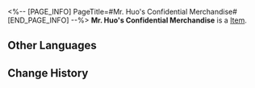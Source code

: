 <%-- [PAGE_INFO]
PageTitle=#Mr. Huo's Confidential Merchandise#
[END_PAGE_INFO] --%>
{{Item Infobox
|title       = Mr. Huo's Confidential Merchandise
|id          = 140316
|image       = Item Mr. Huo's Confidential Merchandise.png
|type        = 
|invCategory = Missions
|rarity      = 3
|effect      = 
|description = The "goods" that Mr. Huo entrusted you to transport, the box is tightly wrapped, and you can't see what's inside.
}}
{{Description|1=''"Top secret! Looking's for free, but don't touch!"''}}
'''Mr. Huo's Confidential Merchandise''' is a [[Item]].

==Other Languages==
{{Other Languages
|en   = Mr. Huo's Confidential Merchandise
|zhs  = 霍三哥的绝密货物
|zht  = 霍三哥的絕密貨物
|ja   = 霍三兄の極秘貨物
|ko   = 곽세찌의 비밀 화물
|es   = Paquete ultrasecreto del Sr. Huo
|fr   = Marchandise confidentielle de monsieur Huo
|ru   = Совершенно секретный товар господина Хо
|th   = สินค้าลับของคุณ Huo
|vi   = Hàng Tuyệt Mật Của Anh Huo
|de   = Herr Huos streng geheime Waren
|id   = Barang Rahasia Tuan Huo
|pt   = Mercadoria Confidencial do Sr. Huo
}}

==Change History==
{{Change History|2.0}}